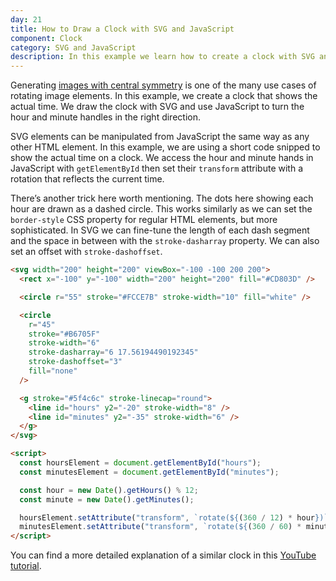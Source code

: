 ```yaml
---
day: 21
title: How to Draw a Clock with SVG and JavaScript
component: Clock
category: SVG and JavaScript
description: In this example we learn how to create a clock with SVG and JavaScript that shows the actual time.
---
```



Generating [images with central symmetry](/svg/rotate) is one of the many use cases of rotating image elements. In this example, we create a clock that shows the actual time. We draw the clock with SVG and use JavaScript to turn the hour and minute handles in the right direction.

SVG elements can be manipulated from JavaScript the same way as any other HTML element. In this example, we are using a short code snipped to show the actual time on a clock. We access the hour and minute hands in JavaScript with `getElementById` then set their `transform` attribute with a rotation that reflects the current time.

There’s another trick here worth mentioning. The dots here showing each hour are drawn as a dashed circle. This works similarly as we can set the `border-style` CSS property for regular HTML elements, but more sophisticated. In SVG we can fine-tune the length of each dash segment and the space in between with the `stroke-dasharray` property. We can also set an offset with `stroke-dashoffset`.

<Final>

```html
<svg width="200" height="200" viewBox="-100 -100 200 200">
  <rect x="-100" y="-100" width="200" height="200" fill="#CD803D" />

  <circle r="55" stroke="#FCCE7B" stroke-width="10" fill="white" />

  <circle
    r="45"
    stroke="#B6705F"
    stroke-width="6"
    stroke-dasharray="6 17.56194490192345"
    stroke-dashoffset="3"
    fill="none"
  />

  <g stroke="#5f4c6c" stroke-linecap="round">
    <line id="hours" y2="-20" stroke-width="8" />
    <line id="minutes" y2="-35" stroke-width="6" />
  </g>
</svg>
```

```html
<script>
  const hoursElement = document.getElementById("hours");
  const minutesElement = document.getElementById("minutes");

  const hour = new Date().getHours() % 12;
  const minute = new Date().getMinutes();

  hoursElement.setAttribute("transform", `rotate(${(360 / 12) * hour})`);
  minutesElement.setAttribute("transform", `rotate(${(360 / 60) * minute})`);
</script>
```

</Final>

You can find a more detailed explanation of a similar clock in this [YouTube tutorial](https://www.youtube.com/watch?v=ULomsOSk4JA&t=15s).
